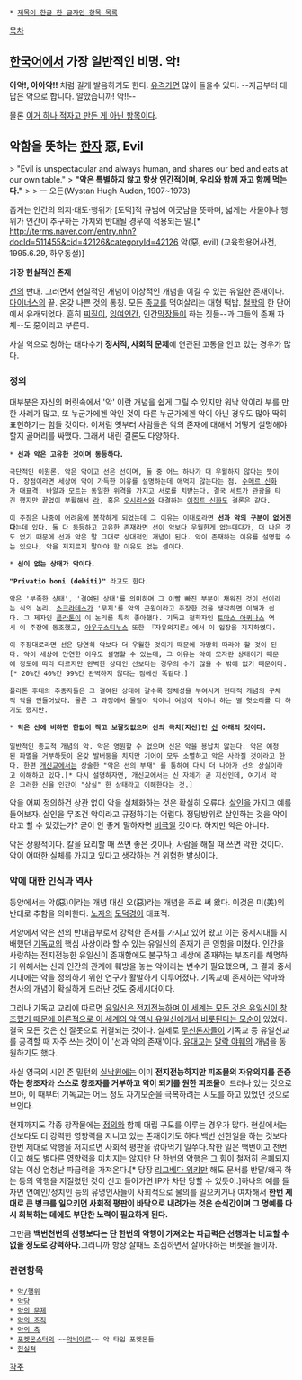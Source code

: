  * [[제목이 한글 한 글자인 항목 목록]]
[[목차]]

== [[한국어]]에서 가장 일반적인 비명. '''악!''' ==
'''아악!, 아아악!!''' 처럼 길게 발음하기도 한다.
[[유격]]가면 많이 들을수 있다. --지금부터 대답은 악으로 합니다. 알았습니까! 악!!--

물론 [[이거 하나 적자고 만든 게 아닌 항목]]이다.
== 악함을 뜻하는 [[한자]] 惡, Evil ==

> "Evil is unspectacular and always human, and shares our bed and eats at our own table."
> '''"악은 특별하지 않고 항상 인간적이며, 우리와 함께 자고 함께 먹는다."'''
> 
> ㅡ 오든(Wystan Hugh Auden, 1907~1973)


좁게는 인간의 의지·태도·행위가 [도덕]적 규범에 어긋남을 뜻하며, 넓게는 사물이나 행위가 인간이 추구하는 가치와 반대될 경우에 적용되는 말.[* http://terms.naver.com/entry.nhn?docId=511455&cid=42126&categoryId=42126 악(惡, evil) (교육학용어사전, 1995.6.29, 하우동설)]

'''가장 현실적인 존재'''
 
[[선]]의 반대. 그러면서 현실적인 개념이 이상적인 개념을 이길 수 있는 유일한 존재이다. [[마이너스]]의 끝. 온갖 나쁜 것의 통칭. 모든 [[종교]]를 먹여살리는 대형 떡밥. [[철학]]의 한 단어에서 유래되었다. 흔히 [[찌질이]], [[잉여인간]], 인간[[막장]]들이 하는 짓들--과 그들의 존재 자체--도 惡이라고 부른다.

사실 악으로 칭하는 대다수가 '''정서적, 사회적 문제'''에 연관된 고통을 안고 있는 경우가 많다.

=== 정의 ===
대부분은 자신의 머릿속에서 '악' 이란 개념을 쉽게 그릴 수 있지만 워낙 악이라 부를 만한 사례가 많고, 또 누군가에겐 악인 것이 다른 누군가에겐 악이 아닌 경우도 많아 딱히 표현하기는 힘들 것이다. 이처럼 옛부터 사람들은 악의 존재에 대해서 어떻게 설명해야 할지 골머리를 싸맸다. 그래서 내린 결론도 다양하다.

 * '''선과 악은 고유한 것이며 동등하다.'''

 극단적인 이원론. 악은 악이고 선은 선이며, 둘 중 어느 하나가 더 우월하지 않다는 뜻이다. 장점이라면 세상에 악이 가득한 이유를 설명하는데 애먹지 않는다는 점. [[수메르 신화]]가 대표격. [[바알]]과 [[모트]]는 동일한 위격을 가지고 서로를 치받는다. 결국 [[세트]]가 관광을 타긴 했지만 끝없이 부활해서 [[라]], 혹은 [[오시리스]]와 대결하는 [[이집트 신화]]도 결론은 같다.

 이 주장은 나중에 어려움에 봉착하게 되었는데 그 이유는 이대로라면 '''선과 악의 구분이 없어진다'''는데 있다. 둘 다 동등하고 고유한 존재라면 선이 악보다 우월한게 없는데다가, 더 나은 것도 없기 때문에 선과 악은 말 그대로 상대적인 개념이 된다. 악이 존재하는 이유를 설명할 수는 있으나, 악을 저지르지 말아야 할 이유도 없는 셈이다.

 * '''선이 없는 상태가 악이다.'''

 '''"Privatio boni (debiti)"''' 라고도 한다.

 악은 '부족한 상태', '결여된 상태'를 의미하며 그 이빨 빠진 부분이 채워진 것이 선이라는 식의 논리. [[소크라테스]]가 '무지'를 악의 근원이라고 주장한 것을 생각하면 이해가 쉽다. 그 제자인 [[플라톤]]이 이 논리를 특히 좋아했다. 기독교 철학자인 [[토마스 아퀴나스]] 역시 이 주장에 동조했고, [[아우구스티누스]] 또한 『자유의지론』에서 이 입장을 지지하였다.

 이 주장대로라면 선은 당연히 악보다 더 우월한 것이기 때문에 마땅히 따라야 할 것이 된다. 악이 세상에 만연한 이유도 설명할 수 있는데, 그 이유는 악이 모자란 상태이기 때문에 정도에 따라 다르지만 완벽한 상태인 선보다는 경우의 수가 많을 수 밖에 없기 때문이다.[* 20%건 40%건 99%건 완벽하지 않다는 점에선 똑같다.]

 플라톤 후대의 추종자들은 그 결여된 상태에 갈수록 정체성을 부여시켜 현대적 개념의 구체적 악을 만들어냈다. 물론 그 과정에서 물질이 악이니 여성이 악이니 하는 별 헛소리를 다 하기도 했지만.

 * '''악은 선에 비하면 한없이 작고 보잘것없으며 선의 극치(지선)인 [[신]] 아래의 것이다.'''
 
 일반적인 종교적 개념의 악. 악은 영원할 수 없으며 신은 악을 용납치 않는다. 악은 예정된 파멸을 거부하듯이 온갖 발버둥을 치지만 기어이 모두 소멸하고 악은 사라질 것이라고 한다. 한편 [[개신교]]에서는 상술한 "악은 선의 부재" 를 통하여 다시 더 나아가 선의 상실이라고 이해하고 있다.[* 다시 설명하자면, 개신교에서는 신 자체가 곧 지선인데, 여기서 악은 그러한 신을 인간이 "상실" 한 상태라고 이해한다는 것.]

악을 어찌 정의하건 상관 없이 악을 실체화하는 것은 확실히 오류다. [[살인]]을 가지고 예를 들어보자. 살인을 무조건 악이라고 규정하기는 어렵다. 정당방위로 살인하는 것을 악이라고 할 수 있겠는가? 굳이 안 좋게 말하자면 [[비극]]일 것이다. 하지만 악은 아니다.

악은 상황적이다. 칼을 요리할 때 쓰면 좋은 것이나, 사람을 해칠 때 쓰면 악한 것이다. 악이 어떠한 실체를 가지고 있다고 생각하는 건 위험한 발상이다.

=== 악에 대한 인식과 역사 ===
동양에서는 악(惡)이라는 개념 대신 오(惡)라는 개념을 주로 써 왔다. 이것은 미(美)의 반대로 추함을 의미한다. [[노자]]의 [[도덕경]]이 대표적.

서양에서 악은 선의 반대급부로서 강력한 존재를 가지고 있어 왔고 이는 중세시대를 지배했던 [[기독교]]의 핵심 사상이라 할 수 있는 유일신의 존재가 큰 영향을 미쳤다. 인간을 사랑하는 전지전능한 유일신이 존재함에도 불구하고 세상에 존재하는 부조리를 해명하기 위해서는 신과 인간의 관계에 훼방을 놓는 악이라는 변수가 필요했으며, 그 결과 중세시대에는 악을 정의하기 위한 연구가 활발하게 이루어졌다. 기독교에 존재하는 악마와 천사의 개념이 확실하게 드러난 것도 중세시대이다.  

그러나 기독교 교리에 따르면 [[악의 문제|유일신은 전지전능하며 이 세계는 모든 것은 유일신이 창조했기 때문에 이론적으로 이 세계의 악 역시 유일신에게서 비롯된다는 모순]]이 있었다. 결국 모든 것은 신 잘못으로 귀결되는 것이다. 실제로 [[무신론]]자들이 기독교 등 유일신교를 공격할 때 자주 쓰는 것이 이 '선과 악의 존재'이다. [[유대교]]는 [[말락 야훼]]의 개념을 동원하기도 했다.

사실 영국의 시인 존 밀턴의 [[실낙원]]에는 이미 '''전지전능하지만 피조물의 자유의지를 존중하는 창조자'''와 '''스스로 창조자를 거부하고 악이 되기를 원한 피조물'''이 드러나 있는 것으로 보아, 이 때부터 기독교는 어느 정도 자기모순을 극복하려는 시도를 하고 있었던 것으로 보인다.


현재까지도 각종 창작물에는 [[정의]]와 함께 대립 구도를 이루는 경우가 많다.
현실에서는 선보다도 더 강력한 영향력을 지니고 있는 존재이기도 하다.백번 선한일을 하는 것보다 한번 제대로 악행을 저지르면 사회적 평판을 깎아먹기 일쑤다.착한 일은 백번이고 천번이고 해도 별다른 영향력을 미치지는 않지만 단 한번의 악행은 그 힘이 철저히 은폐되지 않는 이상 엄청난 파급력을 가져온다.[* 당장 [[리그베다 위키]]만 해도 문서를 반달/왜곡 하는 등의 악행을 저질렀던 것이 신고 들어가면 IP가 차단 당할 수 있듯이.]하나의 예를 들자면 연예인/정치인 등의 유명인사들이 사회적으로 물의를 일으키거나 여차해서 '''한번 제대로 큰 병크를 일으키면 사회적 평판이 바닥으로 내려가는 것은 순식간이며 그 명예를 다시 회복하는 데에도 부단한 노력이 필요하게 된다.'''

그만큼 '''백번천번의 선행보다는 단 한번의 악행이 가져오는 파급력은 선행과는 비교할 수 없을 정도로 강력하다.'''그러니까 항상 살때도 조심하면서 살아야하는 버릇을 들이자.
=== 관련항목 ===
 * [[악/행위]]
 * [[악당]]
 * [[악의 문제]]
 * [[악의 조직]]
 * [[악의 축]]
 * [[포켓몬스터]]의 ~~[[악비아르]]~~ 악 타입 포켓몬들
 * [[현실적]]

[[각주]]
